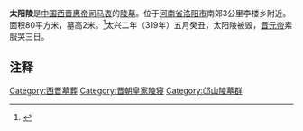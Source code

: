 {{文物保护单位
| 级别 = 全国
| 名称 = [[邙山陵墓群|邙山陵墓群]]<br />太阳陵
| 图片 = 
| 编号 = 5-171
| 分类 = 古墓葬
| 时代 = [[西晋|西晋]]
| 所在 = [[河南省|河南省]] [[洛阳市|洛阳市]] [[孟津县|孟津县]]
| 登录 = 2001年
| Cat = 河南全国重点文物保护单位
}}
'''太阳陵'''是[[中国|中国]][[西晋|西晋]][[晉惠帝|惠帝司马衷]]的[[陵墓|陵墓]]。位于[[河南省|河南省]][[洛阳市|洛阳市]]南郊3公里李楼乡附近。面积80平方米，墓高2米。<ref>{{cite web|author=考古|title=西晋帝陵勘察记|url=http://www.cnki.net/KCMS/detail/detail.aspx?QueryID=4&CurRec=1&recid=&filename=KAGU198412006&dbname=CJFD7984&dbcode=CJFQ&pr=&urlid=&yx=&v=MjM3NTQzaFY3ek1MaXpNZTdLeEZ0WE5yWTlGWW9SOGVYMUx1eFlTN0RoMVQzcVRyV00xRnJDVVJMNmZiK1puRnk=|accessdate=1984年12期}}{{dead link|date=2018年2月 |bot=InternetArchiveBot |fix-attempted=yes }}</ref>太兴二年（319年）五月癸丑，太阳陵被毁，[[晋元帝|晋元帝]]素服哭三日。

==注释==
{{Reflist|25em}}

[[Category:西晋墓葬|Category:西晋墓葬]]
[[Category:晋朝皇家陵寝|Category:晋朝皇家陵寝]]
[[Category:邙山陵墓群|Category:邙山陵墓群]]
